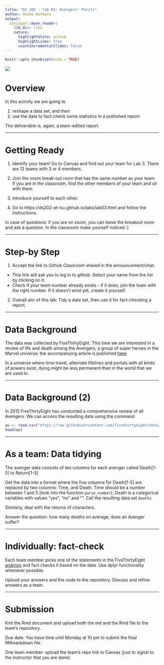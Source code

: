 ```yaml
---
title: "DS 202 - lab #3: Avengers' Perils"
author: Heike Hofmann
output:
  xaringan::moon_reader:
    lib_dir: libs
    nature:
      highlightStyle: github
      highlightLines: true
      countIncrementalSlides: false
---
```


```r
knitr::opts_chunk$set(echo = TRUE)
```

![](https://upload.wikimedia.org/wikipedia/en/2/2b/Avengers_%28Marvel_Comics%29_vol_3_num_38.jpg)

# Overview

In this activity we are going to

1. reshape a data set, and then
2. use the data to fact-check some statistics in a published report. 

The deliverable is, again, a team-edited report.



---

# Getting Ready

1. Identify your team! Go to Canvas and find out your team  for Lab 3. There are 12 teams with 3 or 4 members.

2. Join the zoom break-out room that has the same number as your team. 
If you are in the classroom, find the other members of your team and sit with them.

3. Introduce yourself to each other. 

4. Go to https://ds202-at-isu.github.io/labs/lab03.html and follow the instructions.


In case of questions: if you are on zoom, you can leave the breakout room and ask a question. In the classroom make yourself noticed :)

---

# Step-by Step

1. Accept the link to Github Classroom shared in the announcement/chat. 
  
  - This link will ask you to log in to github. Select your name from the list by clicking on it.  
<!-- https://classroom.github.com/a/pfl2YPZY-->
  - Check if your team number already exists - if it does, join the team with the right number. If it doesn't exist yet, create it yourself.

2. Overall aim of this lab: Tidy a data set, then use it for fact-checking a report.



---

# Data Background

The data was  collected by FiveThirtyEight. This time we are interested in a review of life and death among the Avengers, a group of super heroes in the Marvel universe; the accompanying article is published [here](https://fivethirtyeight.com/features/avengers-death-comics-age-of-ultron/)

In a universe where time travel, alternate lifelines and portals with all kinds of powers exist, dying might be less permanent than in the world that we are used to. 

---

# Data Background (2)

In 2015 FiveThirtyEight has conducted a comprehensive review of all Avengers. We can access the resulting data using the command

```r
av <- read.csv("https://raw.githubusercontent.com/fivethirtyeight/data/master/avengers/avengers.csv", stringsAsFactors = FALSE)
head(av)
```

---

# As a team: Data tidying

The avenger data consists of ten columns for each avenger called Death[1-5] to Return[1-5]

Get the data into a format where the five columns for Death[1-5] are replaced by two columns: Time, and Death. Time should be a number between 1 and 5 (look into the function `parse_number`); Death is a categorical variables with values "yes", "no" and "". Call the resulting data set `deaths`. 

Similarly, deal with the returns of characters.

Answer the question: how many deaths on average, does an Avenger suffer?

---

# Individually: fact-check

Each team member picks one of the statements in the FiveThirtyEight [analysis](https://fivethirtyeight.com/features/avengers-death-comics-age-of-ultron/) and fact checks it based on the data. Use dplyr functionality whenever possible.

Upload your answers and the code to the repository. Discuss and refine answers as a team.

---

# Submission

Knit the Rmd document and upload both the md and the Rmd file to the team's repository.



Due date: You have time until Monday at 10 pm to submit the final RMmarkdown file.

One team member: upload the team's repo link to Canvas (just to signal to the instructor that you are done)
